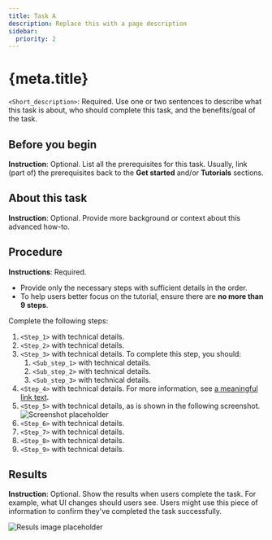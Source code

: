 ```yaml
---
title: Task A
description: Replace this with a page description
sidebar:
  priority: 2
---
```


# {meta.title}

`<Short_description>`: Required. Use one or two sentences to describe what this task is about, who should complete this task, and the benefits/goal of the task.

## Before you begin

**Instruction**: Optional. List all the prerequisites for this task. Usually, link (part of) the prerequisites back to the **Get started** and/or **Tutorials** sections.

## About this task

**Instruction**: Optional. Provide more background or context about this advanced how-to.

## Procedure

**Instructions**: Required.

- Provide only the necessary steps with sufficient details in the order.
- To help users better focus on the tutorial, ensure there are **no more than 9 steps**.

Complete the following steps:

1. `<Step_1>` with technical details.
2. `<Step_2>` with technical details.
3. `<Step_3>` with technical details. To complete this step, you should:
   1. `<Sub_step_1>` with technical details.
   2. `<Sub_step_2>` with technical details.
   3. `<Sub_step_3>` with technical details.
4. `<Step_4>` with technical details. For more information, see [a meaningful link text](#).
5. `<Step_5>` with technical details, as is shown in the following screenshot.
   ![Screenshot placeholder](.././img/author/placeholder-details-hero-360x271.png)
6. `<Step_6>` with technical details.
7. `<Step_7>` with technical details.
8. `<Step_8>` with technical details.
9. `<Step_9>` with technical details.

## Results

**Instruction**: Optional. Show the results when users complete the task. For example, what UI changes should users see. Users might use this piece of information to confirm they've completed the task successfully.

![Resuls image placeholder](.././img/author/placeholder-details-hero-360x271.png)
